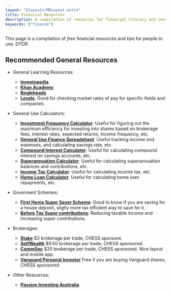 ```yaml
---
layout: "@layouts/MDLayout.astro"
title: Financial Resources
description: A compilation of resources for financial literacy and investing
keywords: ["finance"]
---
```


This page is a compilation of *free* financial resources and tips for people to use. DYOR 

## Recommended General Resources

- General Learning Resources:
    - [**Investopedia**](https://www.investopedia.com/)
    - [**Khan Academy**](https://www.khanacademy.org/economics-finance-domain/core-finance)
    - [**Bogleheads**](https://www.bogleheads.org/wiki/Main_Page)
    - [**Levels**](https://www.levels.fyi/2022/): Good for checking market rates of pay for specific fields and companies.

    
- General Use Calculators:
    - [**Investment Frequency Calculator**](https://investcalc.github.io/): Useful for figuring out the maximum efficiency for investing into shares based on brokerage fees, interest rates, expected returns, income frequency, etc.
    - [**General Use Finance Spreadsheet**](https://docs.google.com/spreadsheets/d/1qYm_7h7ufs84Cqhe6EVxYRIwe8gttUXtn8ImvPvSrGk/edit#gid=943188887): Useful tracking income and expenses, and calculating savings rate, etc.
    - [**Compound Interest Calculator**](https://www.moneysmart.gov.au/tools-and-resources/calculators-and-apps/compound-interest-calculator): Useful for calculating compound interest on savings accounts, etc.
    - [**Superannuation Calculator**](https://www.moneysmart.gov.au/tools-and-resources/calculators-and-apps/superannuation-calculator): Useful for calculating superannuation balances and contributions, etc.
    - [**Income Tax Calculator**](https://www.paycalculator.com.au/): Useful for calculating income tax, etc.
    - [**Home Loan Calculator**](https://figura.finance/calculators/repayments): Useful for calculating home loan repayments, etc.

- Goverment Schemes:
    - [**First Home Super Saver Scheme**](https://www.choice.com.au/money/financial-planning-and-investing/superannuation/articles/first-home-super-saver-scheme): Good to know if you are saving for a house deposit, sligtly more tax efficient way to save for it.
    - [**Before Tax Super contributions**](https://www.legalsuper.com.au/super-retirement/super/growing-your-super/before-tax-contributions): Reducing taxable income and increasing super contributions.


- Brokerages:
    - [**Stake**](https://hellostake.com/au) $3 brokerage per trade, CHESS sponsore.
    - [**SelfWealth**](https://www.selfwealth.com.au/) $9.50 brokerage per trade, CHESS sponsored.
    - [**CommSec**](https://www.commsec.com.au/) $20 brokerage per trade, CHESS sponsored. Nice layout and mobile app.
    - [**Vanguard Personal Investor**](https://www.vanguard.com.au/personal/invest-with-us/personal-investor) Free if you are buying Vanguard shares, CHESS sponsored

- Other Resources: 
    - [**Passive Investing Australia**](https://passiveinvestingaustralia.com/)